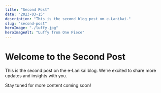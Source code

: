 ```yaml
---
title: "Second Post"
date: "2023-03-15"
description: "This is the second blog post on e-Lanikai."
slug: "second-post"
heroImage: "./luffy.jpg"
heroImageAlt: "Luffy from One Piece"
---
```


# Welcome to the Second Post

This is the second post on the e-Lanikai blog. We're excited to share more updates and insights with you.

Stay tuned for more content coming soon!
